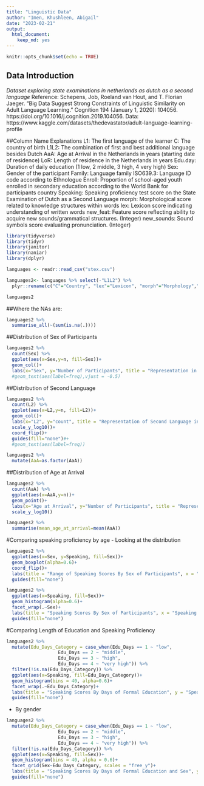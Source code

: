 ```yaml
---
title: "Linguistic Data"
author: "Imen, Khushleen, Abigail"
date: "2023-02-21"
output: 
  html_document: 
    keep_md: yes
---
```


```r
knitr::opts_chunk$set(echo = TRUE)
```
## Data Introduction
*Dataset exploring state examinations in netherlands as dutch as a second language*
Reference: Schepens, Job, Roeland van Hout, and T. Florian Jaeger. “Big Data Suggest Strong Constraints of Linguistic Similarity on Adult Language Learning.” Cognition 194 (January 1, 2020): 104056. https://doi.org/10.1016/j.cognition.2019.104056.
Data: 
https://www.kaggle.com/datasets/thedevastator/adult-language-learning-profile

##Column Name Explanations
L1: The first language of the learner
C: The country of birth
L1L2: The combination of first and best additional language besides Dutch
AaA: Age at Arrival in the Netherlands in years (starting date of residence)
LoR: Length of residence in the Netherlands in years
Edu.day: Duration of daily education (1 low, 2 middle, 3 high, 4 very high)
Sex: Gender of the participant
Family: Language family
ISO639.3: Language ID code according to Ethnologue
Enroll: Proportion of school-aged youth enrolled in secondary education according to the World Bank for participants country
Speaking: Speaking proficiency test score on the State Examination of Dutch as a Second Language
morph: Morphological score related to knowledge structures within words
lex: Lexicon score indicating understanding of written words
new_feat: Feature score reflecting ability to acquire new sounds/grammatical structures. (Integer)
new_sounds: Sound symbols score evaluating pronunciation. (Integer)

```r
library(tidyverse)
library(tidyr)
library(janitor)
library(naniar)
library(dplyr) 
```

```r
languages <- readr::read_csv("stex.csv") 
```
```r
languages2<- languages %>% select(-"L1L2") %>% 
  plyr::rename(c("C"="Country", "lex"="Lexicon", "morph"="Morphology","new_feat"="New_Features", "new_sounds"="New_Sounds","Edu.day"="Edu_Days"))
```
 
```r
languages2
```

##Where the NAs are:
```r
languages2 %>% 
  summarise_all(~(sum(is.na(.))))
```

##Distribution of Sex of Participants
```r
languages2 %>% 
  count(Sex) %>% 
  ggplot(aes(x=Sex,y=n, fill=Sex))+
  geom_col()+
  labs(x="Sex", y="Number of Participants", title = "Representation in the Study by Sex")#+
  #geom_text(aes(label=freq),vjust = -0.5)
```

##Distribution of Second Language
```r
languages2 %>% 
  count(L2) %>% 
  ggplot(aes(x=L2,y=n, fill=L2))+
  geom_col()+
  labs(x="L2", y="count", title = "Representation of Second Language in the Study Language")+
  scale_y_log10()+
  coord_flip()+
  guides(fill="none")#+
  #geom_text(aes(label=freq))
```

```r
languages2 %>% 
  mutate(AaA=as.factor(AaA))
```

##Distribution of Age at Arrival
```r
languages2 %>% 
  count(AaA) %>% 
  ggplot(aes(x=AaA,y=n))+
  geom_point()+
  labs(x="Age at Arrival", y="Number of Participants", title = "Representation of Age at Arrival in the Netherlands")+
  scale_y_log10()
```
```r
languages2 %>% 
  summarise(mean_age_at_arrival=mean(AaA))
```
#Comparing speaking proficiency by age
- Looking at the distribution
```r
languages2 %>% 
  ggplot(aes(x=Sex, y=Speaking, fill=Sex))+
  geom_boxplot(alpha=0.6)+
  coord_flip()+
  labs(title = "Range of Speaking Scores By Sex of Participants", x = "Speaking Score", y="Sex of Participant" )+
  guides(fill="none")
```
```r
languages2 %>% 
  ggplot(aes(x=Speaking, fill=Sex))+
  geom_histogram(alpha=0.6)+
  facet_wrap(.~Sex)+
  labs(title = "Speaking Scores By Sex of Participants", x = "Speaking Score", y="Sex of Participant" )+
  guides(fill="none")
```
#Comparing Length of Education and Speaking Proficiency
```r
languages2 %>% 
  mutate(Edu_Days_Category = case_when(Edu_Days == 1 ~ "low",
                   Edu_Days == 2 ~ "middle",
                   Edu_Days == 3 ~ "high",
                   Edu_Days == 4 ~ "very high")) %>% 
  filter(!is.na(Edu_Days_Category)) %>% 
  ggplot(aes(x=Speaking, fill=Edu_Days_Category))+
  geom_histogram(bins = 40, alpha=0.6)+
  facet_wrap(.~Edu_Days_Category)+
  labs(title = "Speaking Scores By Days of Formal Education", y = "Speaking Score", x=NULL )+
  guides(fill="none")
```
- By gender
```r
languages2 %>% 
  mutate(Edu_Days_Category = case_when(Edu_Days == 1 ~ "low",
                   Edu_Days == 2 ~ "middle",
                   Edu_Days == 3 ~ "high",
                   Edu_Days == 4 ~ "very high")) %>% 
  filter(!is.na(Edu_Days_Category)) %>% 
  ggplot(aes(x=Speaking, fill=Sex))+
  geom_histogram(bins = 40, alpha = 0.6)+
  facet_grid(Sex~Edu_Days_Category, scales = "free_y")+
  labs(title = "Speaking Scores By Days of Formal Education and Sex", y = "Speaking Score" , x=NULL)+
  guides(fill="none")
```


